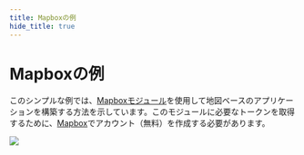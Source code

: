 ```yaml
---
title: Mapboxの例
hide_title: true
---
```


# Mapboxの例

このシンプルな例では、[Mapboxモジュール](/library/modules/mapbox)を使用して地図ベースのアプリケーションを構築する方法を示しています。このモジュールに必要なトークンを取得するために、[Mapbox](http://www.mapbox.com)でアカウント（無料）を作成する必要があります。

<div className="ndl-image-with-background m">

![](/library/examples/mapbox/screen-3.png)

<ImportButton zip="/library/examples/mapbox/markers.zip" name="Mapbox Example" thumb="/library/examples/mapbox/markers-1.png" />

</div>
